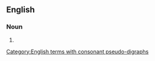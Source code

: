 ==English==

===Noun===
{{head|en|noun form}}

# {{plural of|en|cothouse}}

[[Category:English terms with consonant pseudo-digraphs]]